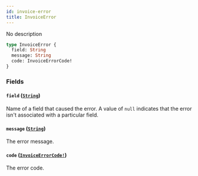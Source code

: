 ```yaml
---
id: invoice-error
title: InvoiceError
---
```


No description

```graphql
type InvoiceError {
  field: String
  message: String
  code: InvoiceErrorCode!
}
```

### Fields

#### `field` ([`String`](../../../developer/api-reference/scalars/string))

Name of a field that caused the error. A value of `null` indicates that the error isn't associated with a particular field.

#### `message` ([`String`](../../../developer/api-reference/scalars/string))

The error message.

#### `code` ([`InvoiceErrorCode!`](../../../developer/api-reference/enums/invoice-error-code))

The error code.
